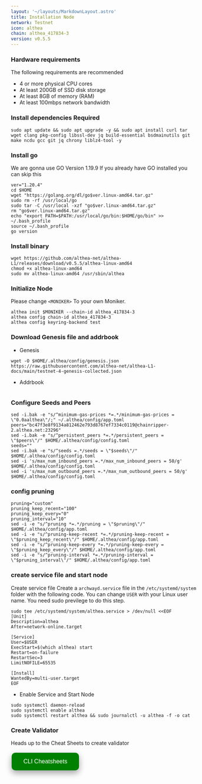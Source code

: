 ```yaml
---
layout: '~/layouts/MarkdownLayout.astro'
title: Installation Node
network: Testnet
icon: althea
chain: althea_417834-3
version: v0.5.5
---
```


### Hardware requirements

The following requirements are recommended

- 4 or more physical CPU cores
- At least 200GB of SSD disk storage
- At least 8GB of memory (RAM)
- At least 100mbps network bandwidth


### Install dependencies Required

```
sudo apt update && sudo apt upgrade -y && sudo apt install curl tar wget clang pkg-config libssl-dev jq build-essential bsdmainutils git make ncdu gcc git jq chrony liblz4-tool -y
```

### Install go

We are gonna use GO Version 1.19.9
If you already have GO installed you can skip this 

```
ver="1.20.4"
cd $HOME
wget "https://golang.org/dl/go$ver.linux-amd64.tar.gz"
sudo rm -rf /usr/local/go
sudo tar -C /usr/local -xzf "go$ver.linux-amd64.tar.gz"
rm "go$ver.linux-amd64.tar.gz"
echo "export PATH=$PATH:/usr/local/go/bin:$HOME/go/bin" >> ~/.bash_profile
source ~/.bash_profile
go version
```

### Install binary

```
wget https://github.com/althea-net/althea-L1/releases/download/v0.5.5/althea-linux-amd64
chmod +x althea-linux-amd64
sudo mv althea-linux-amd64 /usr/sbin/althea
```

### Initialize Node

Please change `<MONIKER>` To your own Moniker.

```
althea init $MONIKER --chain-id althea_417834-3
althea config chain-id althea_417834-3
althea config keyring-backend test
```

### Download Genesis file and addrbook

- Genesis

```
wget -O $HOME/.althea/config/genesis.json https://raw.githubusercontent.com/althea-net/althea-L1-docs/main/testnet-4-genesis-collected.json
```

- Addrbook

```

```

### Configure Seeds and Peers

```
sed -i.bak -e "s/^minimum-gas-prices *=.*/minimum-gas-prices = \"0.0aalthea\"/;" ~/.althea/config/app.toml
peers="bc47f3e8f9134a812462e793d8767ef7334c0119@chainripper-2.althea.net:23296"
sed -i.bak -e "s/^persistent_peers *=.*/persistent_peers = \"$peers\"/" $HOME/.althea/config/config.toml
seeds=""
sed -i.bak -e "s/^seeds =.*/seeds = \"$seeds\"/" $HOME/.althea/config/config.toml
sed -i 's/max_num_inbound_peers =.*/max_num_inbound_peers = 50/g' $HOME/.althea/config/config.toml
sed -i 's/max_num_outbound_peers =.*/max_num_outbound_peers = 50/g' $HOME/.althea/config/config.toml
```

### config pruning

```
pruning="custom"
pruning_keep_recent="100"
pruning_keep_every="0"
pruning_interval="10"
sed -i -e "s/^pruning *=.*/pruning = \"$pruning\"/" $HOME/.althea/config/app.toml
sed -i -e "s/^pruning-keep-recent *=.*/pruning-keep-recent = \"$pruning_keep_recent\"/" $HOME/.althea/config/app.toml
sed -i -e "s/^pruning-keep-every *=.*/pruning-keep-every = \"$pruning_keep_every\"/" $HOME/.althea/config/app.toml
sed -i -e "s/^pruning-interval *=.*/pruning-interval = \"$pruning_interval\"/" $HOME/.althea/config/app.toml
```


### create service file and start node

Create service file
Create a `archwayd.service` file in the `/etc/systemd/system` folder with the following code. 
You can change `USER` with your Linux user name. You need sudo previlege to do this step.

```
sudo tee /etc/systemd/system/althea.service > /dev/null <<EOF
[Unit]
Description=althea
After=network-online.target

[Service]
User=$USER
ExecStart=$(which althea) start
Restart=on-failure
RestartSec=3
LimitNOFILE=65535

[Install]
WantedBy=multi-user.target
EOF
```

- Enable Service and Start Node

```
sudo systemctl daemon-reload
sudo systemctl enable althea
sudo systemctl restart althea && sudo journalctl -u althea -f -o cat
```
### Create Validator

Heads up to the Cheat Sheets to create validator

<a href="https://service.vinjan.xyz/testnet/althea/cheat" target="_blank">
  <button style="background-color: green; border: none; color: white; padding: 15px 32px; text-align: center; text-decoration: none; display: inline-block; font-size: 16px; margin: 4px 2px; cursor: pointer; border-radius: 10px; box-shadow: 0 8px 16px 0 rgba(0,0,0,0.2), 0 6px 20px 0 rgba(0,0,0,0.19);" onmouseover="this.style.boxShadow='0 0 0 4px rgba(0,255,0,0.5)'" onmouseout="this.style.boxShadow='0 8px 16px 0 rgba(0,0,0,0.2), 0 6px 20px 0 rgba(0,0,0,0.19)'">CLI Cheatsheets</button>
</a>
